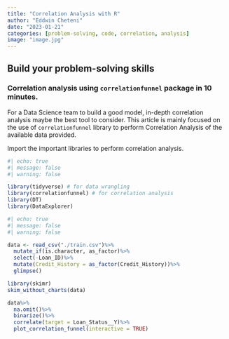 ```yaml
---
title: "Correlation Analysis with R"
author: "Eddwin Cheteni"
date: "2023-01-21"
categories: [problem-solving, code, correlation, analysis]
image: "image.jpg"
---
```


::: {.callout-note appearance="simple"}
## Build your problem-solving skills
:::

::: {.callout-important appearance="minimal"}
### Correlation analysis using `correlationfunnel` package in 10 minutes.
:::

For a Data Science team to build a good model, in-depth correlation analysis maybe the best tool to consider. This article is mainly focused on the use of `correlationfunnel` library to perform Correlation Analysis of the available data provided.

Import the important libraries to perform correlation analysis.

```r
#| echo: true
#| message: false
#| warning: false

library(tidyverse) # for data wrangling
library(correlationfunnel) # for correlation analysis
library(DT)
library(DataExplorer)
```

```r
#| echo: true
#| message: false
#| warning: false

data <- read_csv("./train.csv")%>%
  mutate_if(is.character, as_factor)%>%
  select(-Loan_ID)%>%
  mutate(Credit_History = as_factor(Credit_History))%>%
  glimpse()
```
```r
library(skimr)
skim_without_charts(data)
```


```r
data%>%
  na.omit()%>%
  binarize()%>%
  correlate(target = Loan_Status__Y)%>%
  plot_correlation_funnel(interactive = TRUE)
```

